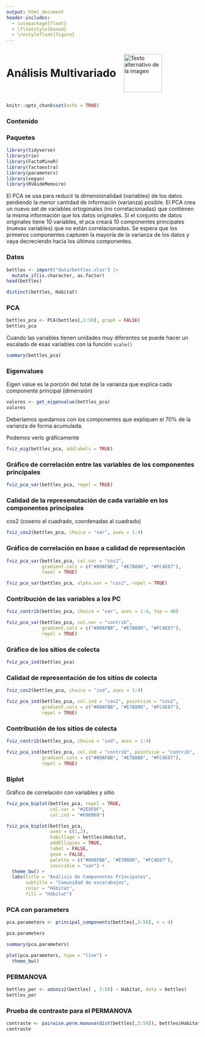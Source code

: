 ---
output: html_document
header-includes:
  - \usepackage{float}
  - \floatstyle{boxed}
  - \restylefloat{figure}
---

<div style="display:flex; align-items:center;">
  <h1 style="margin:0;">Análisis Multivariado</h1>
  <img src="Imagenes/HNBI_LOGO1.jpeg" alt="Texto alternativo de la imagen" style="width:100px; margin-left:20px;">
</div>


```{r setup, include=FALSE}
knitr::opts_chunk$set(echo = TRUE)
```


### Contenido{.tabset .tabset-pills}


### Paquetes

```{r, message=FALSE, warning=FALSE}
library(tidyverse)
library(rio)
library(FactoMineR)
library(factoextra)
library(parameters)
library(vegan)
library(RVAideMemoire)
```

El PCA se usa para reducir la dimensionalidad (variables) de los datos perdiendo la menor cantidad de informaciín (varianza) posible. El PCA crea un nuevo set de variables ortogonales (no correlacionadas) que contienen la misma información que los datos originales. Sí el conjunto de datos originales tiene 10 variables, el pca creará 10 componentes principales (nuevas variables) que no están correlacionadas. Se espera que los primeros componentes capturen la mayoría de la varianza de los datos y vaya decreciendo hacia los últimos componentes.

### Datos

```{r}
bettles <- import("data/bettles.xlsx") |>
  mutate_if(is.character, as.factor)
head(bettles)
```

```{r}
distinct(bettles, Habitat)
```

### PCA

```{r}
bettles_pca <- PCA(bettles[,3:50], graph = FALSE)
bettles_pca
```

Cuando las variables tienen unidades muy diferentes se puede hacer un escalado de esas variables con la función `scale()`

```{r}
summary(bettles_pca)
```

### Eigenvalues

Eigen value es la porción del total de la varianza que explica cada componente principal (dimensión)

```{r}
valores <- get_eigenvalue(bettles_pca)
valores
```

Deberíamos quedarnos con los componentes que expliquen el 70% de la varianza de forma acumulada.

Podemos verlo gráficamente

```{r}
fviz_eig(bettles_pca, addlabels = TRUE)
```

### Gráfico de correlación entre las variables de los componentes principales

```{r}
fviz_pca_var(bettles_pca, repel = TRUE)
```

### Calidad de la represenutación de cada variable en los componentes principales

cos2 (coseno al cuadrado, coordenadas al cuadrado)

```{r}
fviz_cos2(bettles_pca, choice = "var", axes = 1:4)
```

### Gráfico de correlación en base a calidad de representación

```{r}
fviz_pca_var(bettles_pca, col.var = "cos2",
             gradient.cols = c("#00AFBB", "#E7B800", "#FC4E07"), 
             repel = TRUE)
```

```{r}
fviz_pca_var(bettles_pca, alpha.var = "cos2", repel = TRUE)
```

### Contribución de las variables a los PC

```{r}
fviz_contrib(bettles_pca, choice = "var", axes = 1:4, top = 40)
```

```{r}
fviz_pca_var(bettles_pca, col.var = "contrib",
             gradient.cols = c("#00AFBB", "#E7B800", "#FC4E07"), 
             repel = TRUE)
```

### Gráfico de los sitios de colecta

```{r}
fviz_pca_ind(bettles_pca)
```

### Calidad de representación de los sitios de colecta

```{r}
fviz_cos2(bettles_pca, choice = "ind", axes = 1:4)
```

```{r}
fviz_pca_ind(bettles_pca, col.ind = "cos2", pointsize = "cos2", 
             gradient.cols = c("#00AFBB", "#E7B800", "#FC4E07"),
             repel = TRUE)
```

### Contribución de los sitios de colecta

```{r}
fviz_contrib(bettles_pca, choice = "ind", axes = 1:4)
```

```{r}
fviz_pca_ind(bettles_pca, col.ind = "contrib", pointsize = "contrib", 
             gradient.cols = c("#00AFBB", "#E7B800", "#FC4E07"),
             repel = TRUE)
```


### Biplot

Gráfico de correlación con variables y sitio

```{r}
fviz_pca_biplot(bettles_pca, repel = TRUE,
                col.var = "#2E9FDF", 
                col.ind = "#696969")
```

```{r}
fviz_pca_biplot(bettles_pca, 
                axes = c(1,2),
                habillage = bettles$Habitat,
                addEllipses = TRUE,
                label = FALSE,
                geom = FALSE,
                palette = c("#00AFBB", "#E7B800", "#FC4E07"),
                invisible = "var") +
  theme_bw() +
  labs(title = "Análisis de Componentes Principales",
       subtitle = "Comunidad de escarabajos",
       color = "Hábitat",
       fill = "Hábitat")
```

### PCA con parameters

```{r}
pca.parameters <- principal_components(bettles[,3:50], n = 4)
```

```{r}
pca.parameters
```

```{r}
summary(pca.parameters)
```

```{r}
plot(pca.parameters, type = "line") + 
  theme_bw()
```

### PERMANOVA

```{r}
bettles_per <- adonis2(bettles[ , 3:50] ~ Habitat, data = bettles)
bettles_per
```

### Prueba de contraste para el PERMANOVA

```{r}
contraste <- pairwise.perm.manova(dist(bettles[,3:50]), bettles$Habitat, nperm = 999)
contraste
```